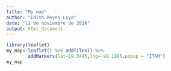 ```yaml
---
title: "My map"
author: "Edith Reyes Loya"
date: "11 de noviembre de 2016"
output: html_document
---
```


```r
library(leaflet)
my_map<-leaflet() %>% addTiles() %>%
        addMarkers(lat=19.3445,lng=-99.1995,popup = "ITAM")
my_map
```
